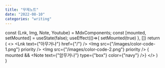 ```yaml
---
title: "무제노트"
date: "2022-08-10"
categories: "writing"
---
```



  const {Lnk, Img, Note, Youtube} =  MdxComponents;
  const [mounted, setMounted] = useState(false);
  useEffect(()=>{
    setMounted(true)
  }, [])
  return (
    <>
      <Lnk text={"아무거나"} href={"/"}  />
      <Img src={"/images/color-code-1.png"} priority />
      <Img src={"/images/color-code-2.png"} priority />
      { mounted && <Note text={"암무거나"} type={"box"} color={"navy"} />}
    </>
  )
}